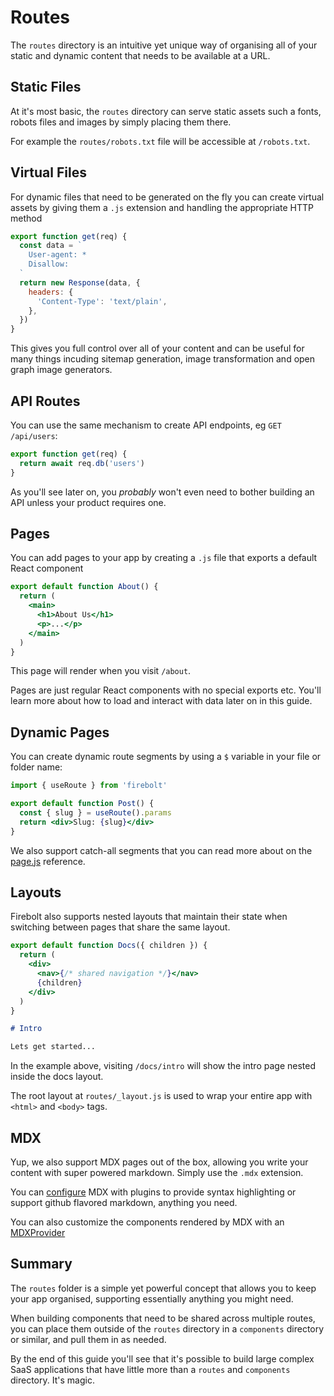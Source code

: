 <Metadata
  title='Getting Started: Routes'
  description='Learn how to add routes to a new Firebolt app.'
/>

# Routes

The `routes` directory is an intuitive yet unique way of organising all of your static and dynamic content that needs to be available at a URL.

## Static Files

At it's most basic, the `routes` directory can serve static assets such a fonts, robots files and images by simply placing them there.

For example the `routes/robots.txt` file will be accessible at `/robots.txt`.

## Virtual Files

For dynamic files that need to be generated on the fly you can create virtual assets by giving them a `.js` extension and handling the appropriate HTTP method

```jsx title='routes/robots.txt.js' lineNumbers
export function get(req) {
  const data = `
    User-agent: *
    Disallow:
  `
  return new Response(data, {
    headers: {
      'Content-Type': 'text/plain',
    },
  })
}
```

This gives you full control over all of your content and can be useful for many things incuding sitemap generation, image transformation and open graph image generators.

## API Routes

You can use the same mechanism to create API endpoints, eg `GET /api/users`:

```jsx title='routes/api/users.js' lineNumbers
export function get(req) {
  return await req.db('users')
}
```

As you'll see later on, you _probably_ won't even need to bother building an API unless your product requires one.

## Pages

You can add pages to your app by creating a `.js` file that exports a default React component

```jsx title='routes/about.js' lineNumbers
export default function About() {
  return (
    <main>
      <h1>About Us</h1>
      <p>...</p>
    </main>
  )
}
```

This page will render when you visit `/about`.

Pages are just regular React components with no special exports etc. You'll learn more about how to load and interact with data later on in this guide.

## Dynamic Pages

You can create dynamic route segments by using a `$` variable in your file or folder name:

```jsx title='routes/blog/$slug.js' lineNumbers
import { useRoute } from 'firebolt'

export default function Post() {
  const { slug } = useRoute().params
  return <div>Slug: {slug}</div>
}
```

We also support catch-all segments that you can read more about on the [page.js](/docs/ref/page-js) reference.

## Layouts

Firebolt also supports nested layouts that maintain their state when switching between pages that share the same layout.

```jsx title='routes/docs/_layout.js' lineNumbers
export default function Docs({ children }) {
  return (
    <div>
      <nav>{/* shared navigation */}</nav>
      {children}
    </div>
  )
}
```

```md title='routes/docs/intro.mdx' lineNumbers
# Intro

Lets get started...
```

In the example above, visiting `/docs/intro` will show the intro page nested inside the docs layout.

The root layout at `routes/_layout.js` is used to wrap your entire app with `<html>` and `<body>` tags.

## MDX

Yup, we also support MDX pages out of the box, allowing you write your content with super powered markdown. Simply use the `.mdx` extension.

You can [configure](/docs/ref/config) MDX with plugins to provide syntax highlighting or support github flavored markdown, anything you need.

You can also customize the components rendered by MDX with an [MDXProvider](/docs/ref/page-mdx)

## Summary

The `routes` folder is a simple yet powerful concept that allows you to keep your app organised, supporting essentially anything you might need.

When building components that need to be shared across multiple routes, you can place them outside of the `routes` directory in a `components` directory or similar, and pull them in as needed.

By the end of this guide you'll see that it's possible to build large complex SaaS applications that have little more than a `routes` and `components` directory. It's magic.
